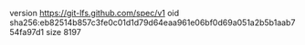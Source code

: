version https://git-lfs.github.com/spec/v1
oid sha256:eb82514b857c3fe0c01d1d79d64eaa961e06bf0d69a051a2b5b1aab754fa97d1
size 8197
